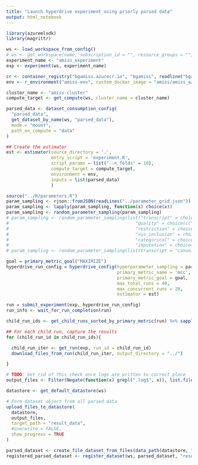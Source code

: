 ```yaml
---
title: "Launch hyperdrive experiment using priorly parsed data"
output: html_notebook
---
```


```r
library(azuremlsdk)
library(magrittr)

ws <- load_workspace_from_config()
# ws <- get_workspace(name, subscription_id = "", resource_groups = "")
experiment_name <- "amiss_experiment"
exp <- experiment(ws, experiment_name)

cr <- container_registry("bgamiss.azurecr.io", "bgamiss", readline("bgamiss cr password:\n"))
env <- r_environment("amiss-env", custom_docker_image = "amiss/amiss_azure:latest", image_registry_details = cr)

cluster_name <- "amiss-cluster"
compute_target <- get_compute(ws, cluster_name = cluster_name)

parsed_data <- dataset_consumption_config(
  "parsed_data",
  get_dataset_by_name(ws, "parsed_data"),
  mode = "mount",
  path_on_compute = "data"
)

## Create the estimator
est <- estimator(source_directory = '.',
                 entry_script = 'experiment.R',
                 script_params = list("--n_folds" = 10), 
                 compute_target = compute_target,
                 environment = env,
                 inputs = list(parsed_data)
                 )

source("../R/parameters.R")
param_sampling <- rjson::fromJSON(readLines("../parameter_grid.json"))
param_sampling <- lapply(param_sampling, function(x) choice(x))
param_sampling <- random_parameter_sampling(param_sampling)
# param_sampling <- random_parameter_sampling(list("transcript" = choice(c("canonical", "keep_all")),
#                                                "quality" = choice(c("clingen", "twostar", "onestar")),
#                                                "restriction" = choice(c("missense", "all")),
#                                                "vus_inclusion" = choice(c("pathogenic", "benign", "exclude")),
#                                                "categorical" = choice(c("dummy", "dummy")),
#                                                "imputation" = choice(c("zero_imp", "max_imp", "min_imp", "knnImputation", "rf"))))
# param_sampling <- random_parameter_sampling(list(transcript = "canonical",quality = "clingen",restriction = "missense", vus_inclusion="pathogenic", categorical= "dummy", imputation="zero_imp"))

goal = primary_metric_goal("MAXIMIZE")
hyperdrive_run_config = hyperdrive_config(hyperparameter_sampling = param_sampling,
                                          primary_metric_name = 'mcc',
                                          primary_metric_goal = goal,
                                          max_total_runs = 40,
                                          max_concurrent_runs = 20,
                                          estimator = est)

run = submit_experiment(exp, hyperdrive_run_config)
run_info <- wait_for_run_completion(run)
```

```r
child_run_ids <- get_child_runs_sorted_by_primary_metric(run) %>% sapply(. %>% extract2("run_id"))

## For each child run, capture the results
for (child_run_id in child_run_ids){

  child_run_iter <- get_run(exp, run_id = child_run_id)
  download_files_from_run(child_run_iter, output_directory = "../")

}

# TODO: Get rid of this check once logs are written to correct place
output_files <- Filter(Negate(function(x) grepl(".log$", x)), list.files("../outputs/", full.names = TRUE,recursive = TRUE))

datastore <- get_default_datastore(ws)

# Form dataset object from all parsed data
upload_files_to_datastore(
  datastore,
  output_files,
  target_path = "result_data",
  #overwrite = FALSE,
  show_progress = TRUE
)

parsed_dataset <- create_file_dataset_from_files(data_path(datastore, "result_data"), validate = TRUE)
registered_parsed_dataset <- register_dataset(ws, parsed_dataset, "result_data")
```
